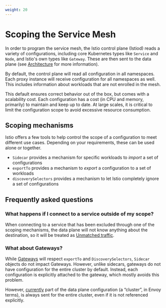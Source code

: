 ```yaml
---
weight: 20
---
```


# Scoping the Service Mesh

In order to program the service mesh, the Istio control plane (Istiod) reads a variety of configurations, including core Kubernetes types like `Service` and `Node`, and Istio's own types like `Gateway`. These are then sent to the data plane (see [Architecture](https://istio.io/latest/docs/ops/deployment/architecture/) for more information).

By default, the control plane will read all configuration in all namespaces. Each proxy instance will receive configuration for all namespaces as well. This includes information about workloads that are not enrolled in the mesh.

This default ensures correct behavior out of the box, but comes with a scalability cost. Each configuration has a cost (in CPU and memory, primarily) to maintain and keep up to date. At large scales, it is critical to limit the configuration scope to avoid excessive resource consumption.

## Scoping mechanisms

Istio offers a few tools to help control the scope of a configuration to meet different use cases. Depending on your requirements, these can be used alone or together.

- `Sidecar` provides a mechanism for specific workloads to _import_ a set of configurations
- `exportTo` provides a mechanism to _export_ a configuration to a set of workloads
- `discoverySelectors` provides a mechanism to let Istio completely ignore a set of configurations

<Overview overviewHeaders={[]} />

## Frequently asked questions

### What happens if I connect to a service outside of my scope?

When connecting to a service that has been excluded through one of the scoping mechanisms, the data plane will not know anything about the destination, so it will be treated as [Unmatched traffic](https://istio.io/latest/docs/ops/configuration/traffic-management/traffic-routing/#unmatched-traffic).

### What about Gateways?

While [Gateways](https://istio.io/latest/docs/setup/additional-setup/gateway/) will respect `exportTo` and `DiscoverySelectors`, `Sidecar` objects do not impact Gateways. However, unlike sidecars, gateways do not have configuration for the entire cluster by default. Instead, each configuration is explicitly attached to the gateway, which mostly avoids this problem.

However, [currently](https://github.com/istio/istio/issues/29131) part of the data plane configuration (a “cluster”, in Envoy terms), is always sent for the entire cluster, even if it is not referenced explicitly.